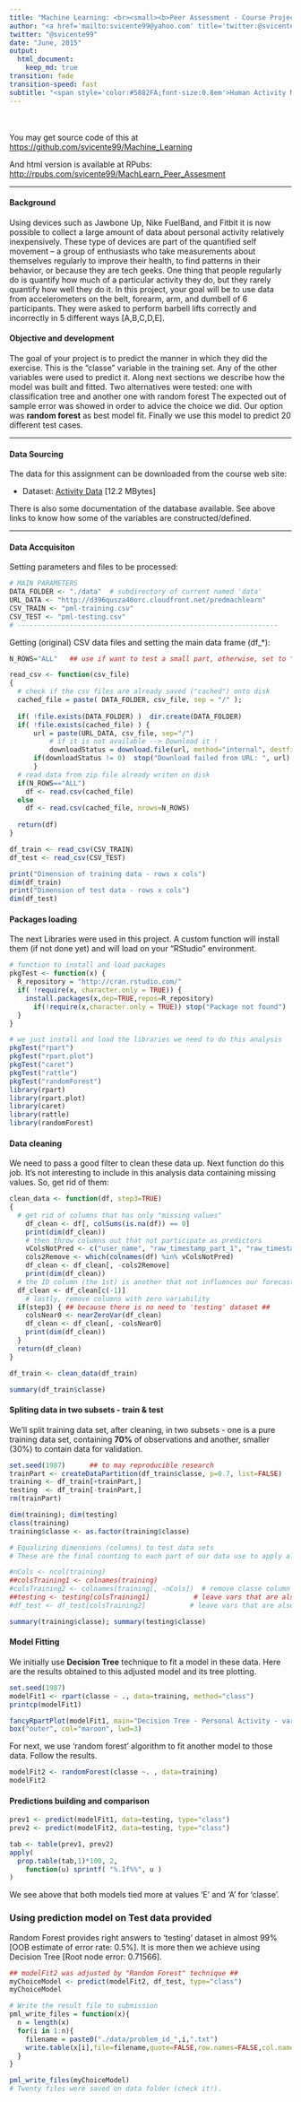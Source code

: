 ```yaml
---
title: "Machine Learning: <br><small><b>Peer Assessment - Course Project</b></small>"
author: "<a href='mailto:svicente99@yahoo.com' title='twitter:@svicente99'>Sergio Vicente</a>"
twitter: "@svicente99"
date: "June, 2015"
output: 
  html_document:
    keep_md: true
transition: fade
transition-speed: fast
subtitle: "<span style='color:#5882FA;font-size:0.8em'>Human Activity Monitoring</span>" 
---
```


<br><br>
You may get source code of this at <https://github.com/svicente99/Machine_Learning> 

And html version is available at RPubs: <http://rpubs.com/svicente99/MachLearn_Peer_Assesment>

* * * *

#### Background

Using devices such as Jawbone Up, Nike FuelBand, and Fitbit it is now possible to collect a large amount of data about personal activity relatively inexpensively. These type of devices are part of the quantified self movement – a group of enthusiasts who take measurements about themselves regularly to improve their health, to find patterns in their behavior, or because they are tech geeks. One thing that people regularly do is quantify how much of a particular activity they do, but they rarely quantify how well they do it. In this project, your goal will be to use data from accelerometers on the belt, forearm, arm, and dumbell of 6 participants. They were asked to perform barbell lifts correctly and incorrectly in 5 different ways [A,B,C,D,E].

#### Objective and development

The goal of your project is to predict the manner in which they did the exercise. This is the "classe" variable in the training set. Any of the other variables were used to predict it. Along next sections we describe how the model was built and fitted. Two alternatives were tested: one with classification tree and another one with random forest The expected out of sample error was showed in order to advice the choice we did. Our option was **random forest** as best model fit. Finally we use this model to predict 20 different test cases. 

---------

#### Data Sourcing

The data for this assignment can be downloaded from the course web site:

* Dataset: <a href="http://groupware.les.inf.puc-rio.br/har.">Activity Data</a> [12.2 MBytes]

There is also some documentation of the database available. See above links to know how some of the variables are constructed/defined.

---------

#### Data Accquisiton

Setting parameters and files to be processed:

```r

# MAIN PARAMETERS
DATA_FOLDER <- "./data"  # subdirectory of current named 'data'
URL_DATA <- "http://d396qusza40orc.cloudfront.net/predmachlearn"
CSV_TRAIN <- "pml-training.csv"
CSV_TEST <- "pml-testing.csv"
# -----------------------------------------------------------------

```

Getting (original) CSV data files and setting the main data frame (df_*):

```r

N_ROWS="ALL"   ## use if want to test a small part, otherwise, set to "ALL"

read_csv <- function(csv_file) 
{
  # check if the csv files are already saved ("cached") onto disk
  cached_file = paste( DATA_FOLDER, csv_file, sep = "/" );
  
  if( !file.exists(DATA_FOLDER) )  dir.create(DATA_FOLDER)
  if( !file.exists(cached_file) ) {
      url = paste(URL_DATA, csv_file, sep="/")
		  # if it is not available --> Download it !
		  downloadStatus = download.file(url, method="internal", destfile=cached_file)
      if(downloadStatus != 0)  stop("Download failed from URL: ", url)
  	  } 
  # read data from zip file already writen on disk
  if(N_ROWS=="ALL")
    df <- read.csv(cached_file)
  else
    df <- read.csv(cached_file, nrows=N_ROWS)
    
  return(df)
}

df_train <- read_csv(CSV_TRAIN)
df_test <- read_csv(CSV_TEST)

print("Dimension of training data - rows x cols")
dim(df_train)
print("Dimension of test data - rows x cols")
dim(df_test)
```

#### Packages loading

The next Libraries were used in this project. A custom function will install them (if not done yet) and will load on your "RStudio" environment.

```r
# function to install and load packages
pkgTest <- function(x) {
  R_repository = "http://cran.rstudio.com/"
  if( !require(x, character.only = TRUE)) {
    install.packages(x,dep=TRUE,repos=R_repository)
      if(!require(x,character.only = TRUE)) stop("Package not found")
  }
}  
```

```r
# we just install and load the libraries we need to do this analysis
pkgTest("rpart")
pkgTest("rpart.plot")
pkgTest("caret")
pkgTest("rattle")
pkgTest("randomForest")
library(rpart)
library(rpart.plot)
library(caret)
library(rattle)
library(randomForest)
```

#### Data cleaning

We need to pass a good filter to clean these data up. Next function do this job.
It's not interesting to include in this analysis data containing missing values. So, get rid of them:

```r
clean_data <- function(df, step3=TRUE) 
{
  # get rid of columns that has only "missing values"
	df_clean <- df[, colSums(is.na(df)) == 0] 
	print(dim(df_clean))
	# then throw columns out that not participate as predictors
    vColsNotPred <- c("user_name", "raw_timestamp_part_1", "raw_timestamp_part_2", "cvtd_timestamp", "new_window", "num_window")
    cols2Remove <- which(colnames(df) %in% vColsNotPred)
    df_clean <- df_clean[, -cols2Remove]	
	print(dim(df_clean))
  # the ID column (the 1st) is another that not influences our forecasting
  df_clean <- df_clean[c(-1)]
	# lastly, remove columns with zero variability
  if(step3) { ## because there is no need to 'testing' dataset ##
  	colsNear0 <- nearZeroVar(df_clean)
  	df_clean <- df_clean[, -colsNear0]
  	print(dim(df_clean))
  }
  return(df_clean)
}

df_train <- clean_data(df_train) 

summary(df_train$classe)
```

#### Spliting data in two subsets - train & test

We'll split training data set, after cleaning, in two subsets - one is a pure training data set, containing **70%** of observations and another, smaller (30%) to contain data for validation.

```r
set.seed(1987)      ## to may reproducible research
trainPart <- createDataPartition(df_train$classe, p=0.7, list=FALSE)
training <- df_train[+trainPart,]
testing  <- df_train[-trainPart,]
rm(trainPart)

dim(training); dim(testing)
class(training)
training$classe <- as.factor(training$classe)

# Equalizing dimensions (columns) to test data sets
# These are the final counting to each part of our data use to apply algorithm models:

#nCols <- ncol(training)
##colsTraining1 <- colnames(training)
#colsTraining2 <- colnames(training[, -nCols])  # remove classe column (for test data set)
##testing <- testing[colsTraining1]           # leave vars that are also in training set
#df_test <- df_test[colsTraining2]           # leave vars that are also in training set

summary(training$classe); summary(testing$classe)
```

#### Model Fitting

We initially use **Decision Tree** technique to fit a model in these data. Here are the results obtained to this adjusted model and its tree plotting.

```r
set.seed(1987)
modelFit1 <- rpart(classe ~ ., data=training, method="class")
printcp(modelFit1)

fancyRpartPlot(modelFit1, main="Decision Tree - Personal Activity - variable: classe")
box("outer", col="maroon", lwd=3) 
```

For next, we use 'random forest' algorithm to fit another model to those data. Follow the results.

```r
modelFit2 <- randomForest(classe ~. , data=training)
modelFit2
```

#### Predictions building and comparison

```r
prev1 <- predict(modelFit1, data=testing, type="class")
prev2 <- predict(modelFit2, data=testing, type="class")

tab <- table(prev1, prev2)
apply( 
  prop.table(tab,1)*100, 2, 
    function(u) sprintf( "%.1f%%", u ) 
)
```

We see above that both models tied more at values 'E' and 'A' for 'classe'.

### Using prediction model on Test data provided

Random Forest provides right answers to 'testing' dataset in almost 99% [OOB estimate of  error rate: 0.5%]. 
It is more then we achieve using Decision Tree [Root node error: 0.71566].

```r

## modelFit2 was adjusted by "Random Forest" technique ##
myChoiceModel <- predict(modelFit2, df_test, type="class")
myChoiceModel

# Write the result file to submission
pml_write_files = function(x){
  n = length(x)
  for(i in 1:n){
    filename = paste0("./data/problem_id_",i,".txt")
    write.table(x[i],file=filename,quote=FALSE,row.names=FALSE,col.names=FALSE)
  }
}

pml_write_files(myChoiceModel)
# Twenty files were saved on data folder (check it!).
```
